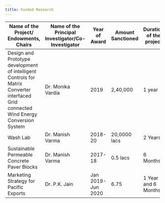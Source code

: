 ```yaml
---
title: Funded Research
---
```


| Name of the Project/ Endowments, Chairs | Name of the Principal Investigator/Co-Investigator | Year of Award | Amount Sanctioned | Duration of the project | Name of the Funding Agency |
|-----------------------------------------|---------------------------------------------------|----------------|---------------------|--------------------------|-----------------------------|
| Design and Prototype development of intelligent Controls for Matrix Converter interfaced Grid connected Wind Energy Conversion System | Dr. Monika Vardia | 2019 | 2,40,000 | 1 year | RTU(ATU) TEQIP-III |
| Wash Lab | Dr. Manish Varma | 2018-20 | 20,0000 lacs | 2 Years | NIUA & USAID |
| Sustainable Permeable Concrete Paver Blocks | Dr. Manish Varma | 2017-18 | 0.5 lacs | 6 Months | IEI |
| Marketing Strategy for Pacific Exports | Dr. P.K. Jain | Jan 2019-Jun 2020 | 6.75 | 1 Year and 6 Months | Pacific Industry |

